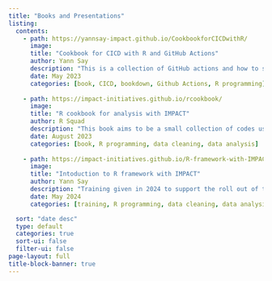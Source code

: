 ```yaml
---
title: "Books and Presentations"
listing:
  contents: 
    - path: https://yannsay-impact.github.io/CookbookforCICDwithR/
      image:
      title: "Cookbook for CICD with R and GitHub Actions"
      author: Yann Say
      description: "This is a collection of GitHub actions and how to set them with usethis(version 2.1.6) that can be found here. When I thought necessary I have added a few additional steps, e.g. when using other services from GitHub or Codecov."
      date: May 2023
      categories: [book, CICD, bookdown, Github Actions, R programming]
      
    - path: https://impact-initiatives.github.io/rcookbook/
      image:
      title: "R cookbook for analysis with IMPACT"
      author: R Squad
      description: "This book aims to be a small collection of codes used across different missions. It contains examples of different problems you can face and offers guidance to solve them. The codes are not exhaustive but just examples. It was written collaboratively."
      date: August 2023
      categories: [book, R programming, data cleaning, data analysis]
      
    - path: https://impact-initiatives.github.io/R-framework-with-IMPACT---how-to-use-the-tools/01%20-%20R%20framework%20with%20IMPACT%20-%20session%201.html
      image:
      title: "Intoduction to R framework with IMPACT"
      author: Yann Say
      description: "Training given in 2024 to support the roll out of the R framework with IMPACT."
      date: May 2024
      categories: [training, R programming, data cleaning, data analysis, data visualization]

  sort: "date desc"
  type: default
  categories: true
  sort-ui: false
  filter-ui: false
page-layout: full
title-block-banner: true
---
```

